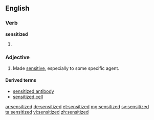 ==English==

===Verb===
'''sensitized'''

# {{past of|sensitize}}

===Adjective===
{{en-adj}}

# Made [[sensitive]], especially to some specific agent.

====Derived terms====
* [[sensitized antibody]]
* [[sensitized cell]]

[[ar:sensitized]]
[[de:sensitized]]
[[et:sensitized]]
[[mg:sensitized]]
[[sv:sensitized]]
[[ta:sensitized]]
[[vi:sensitized]]
[[zh:sensitized]]